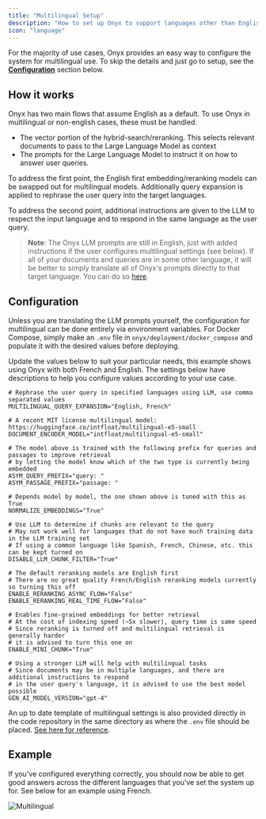 ```yaml
---
title: "Multilingual Setup"
description: "How to set up Onyx to support languages other than English"
icon: "language"
---
```


For the majority of use cases, Onyx provides an easy way to configure the system for multilingual use.
To skip the details and just go to setup, see the
[**Configuration**](https://docs.onyx.app/multilingual_setup#configuration) section below.

## How it works

Onyx has two main flows that assume English as a default. To use Onyx in multilingual or non-english cases,
these must be handled.

- The vector portion of the hybrid-search/reranking. This selects relevant documents to pass to the Large
  Language Model as context
- The prompts for the Large Language Model to instruct it on how to answer user queries.

To address the first point, the English first embedding/reranking models can be swapped out for multilingual models.
Additionally query expansion is applied to rephrase the user query into the target languages.

To address the second point, additional instructions are given to the LLM to respect the input language and
to respond in the same language as the user query.

> **Note**: The Onyx LLM prompts are still in English, just with added instructions if the user
> configures multilingual settings (see below). If all of your documents and queries are in some other language,
> it will be better to simply translate all of Onyx's prompts directly to that target language. You can do so
> [here](https://github.com/onyx-dot-app/onyx/tree/main/backend/onyx/prompts).

## Configuration

Unless you are translating the LLM prompts yourself, the configuration for multilingual can be done entirely via
environment variables. For Docker Compose, simply make an `.env` file in `onyx/deployment/docker_compose` and
populate it with the desired values before deploying.

Update the values below to suit your particular needs, this example shows using Onyx with both French and English.
The settings below have descriptions to help you configure values according to your use case.

```
# Rephrase the user query in specified languages using LLM, use comma separated values
MULTILINGUAL_QUERY_EXPANSION="English, French"

# A recent MIT license multilingual model: https://huggingface.co/intfloat/multilingual-e5-small
DOCUMENT_ENCODER_MODEL="intfloat/multilingual-e5-small"

# The model above is trained with the following prefix for queries and passages to improve retrieval
# by letting the model know which of the two type is currently being embedded
ASYM_QUERY_PREFIX="query: "
ASYM_PASSAGE_PREFIX="passage: "

# Depends model by model, the one shown above is tuned with this as True
NORMALIZE_EMBEDDINGS="True"

# Use LLM to determine if chunks are relevant to the query
# May not work well for languages that do not have much training data in the LLM training set
# If using a common language like Spanish, French, Chinese, etc. this can be kept turned on
DISABLE_LLM_CHUNK_FILTER="True"

# The default reranking models are English first
# There are no great quality French/English reranking models currently so turning this off
ENABLE_RERANKING_ASYNC_FLOW="False"
ENABLE_RERANKING_REAL_TIME_FLOW="False"

# Enables fine-grained embeddings for better retrieval
# At the cost of indexing speed (~5x slower), query time is same speed
# Since reranking is turned off and multilingual retrieval is generally harder
# it is advised to turn this one on
ENABLE_MINI_CHUNK="True"

# Using a stronger LLM will help with multilingual tasks
# Since documents may be in multiple languages, and there are additional instructions to respond
# in the user query's language, it is advised to use the best model possible
GEN_AI_MODEL_VERSION="gpt-4"
```

An up to date template of multilingual settings is also provided directly in the code repository in the same
directory as where the `.env` file should be placed.
[See here for reference](https://github.com/onyx-dot-app/onyx/blob/main/deployment/docker_compose/env.multilingual.template).

## Example

If you've configured everything correctly, you should now be able to get good answers across the different
languages that you've set the system up for. See below for an example using French.

![Multilingual](/images/multilingual/Multilingual.png)
